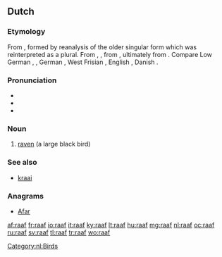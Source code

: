 {{also|Raaf|RAAF}}
==Dutch==

===Etymology===
From {{etyl|dum|nl}} {{term|rāve|lang=dum}}, formed by reanalysis of the older singular form {{term|rāven|lang=dum}} which was reinterpreted as a plural. From {{etyl|odt|nl}} {{term|ravo|lang=odt}}, {{recons|ravan|lang=odt}}, from {{etyl|gem-pro|nl}} {{recons|hrabnaz|lang=gem-pro}}, ultimately from {{etyl|ḱorh₂-|lang=ine-pro}}. Compare Low German {{term|Raav|lang=nds}}, {{term|Roov|lang=nds}}, German {{term|Rabe|lang=de}}, West Frisian {{term|raven|lang=fy}}, English {{term|raven|lang=en}}, Danish {{term|ravn|lang=da}}.

===Pronunciation===
* {{rhymes|aːf|lang=nl}}
* {{audio|Nl-raaf.ogg|audio}}
* {{X-SAMPA|/ra:f/}}

===Noun===
{{nl-noun|f|raven|raafje}}

# [[raven]] (a large black bird)

===See also===
* [[kraai]] {{m}}

===Anagrams===
* [[Afar#Dutch|Afar]]

[[Category:nl:Birds]]

[[af:raaf]]
[[fr:raaf]]
[[io:raaf]]
[[it:raaf]]
[[ky:raaf]]
[[lt:raaf]]
[[hu:raaf]]
[[mg:raaf]]
[[nl:raaf]]
[[oc:raaf]]
[[ru:raaf]]
[[sv:raaf]]
[[tl:raaf]]
[[tr:raaf]]
[[wo:raaf]]